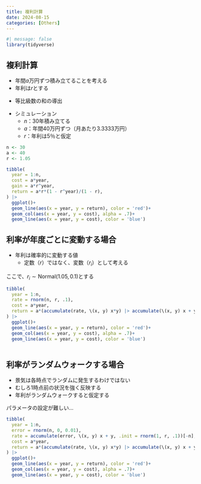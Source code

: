```yaml
---
title: 複利計算
date: 2024-08-15
categories: [Others]
---
```



```r
#| message: false
library(tidyverse)
```

## 複利計算

- 年間$a$万円ずつ積み立てることを考える
- 年利は$r$とする

\begin{align*}
& 1年目:ar^1 \\ 
& 2年目:ar^1 + ar^2 \\
& 3年目:ar^1 + ar^2 + ar^3 \\
& n年目:\sum_{i=1}^{n} ar^i = \frac{ar(1 - r^n)}{1 - r}
\end{align*}

- 等比級数の和の導出

\begin{align*}
S =& ar + ar^2 + ar^3 + ... + ar^n \\
rS =& \qquad\; ar^2 + ar^3 + ... + ar^n + ar^{n+1} \\
S - rS =& ar - ar^{n+1} \\
S(1 - r) =& ar(1 - r^n) \\
S =& \frac{ar(1 - r^n)}{1 - r}
\end{align*}

- シミュレーション
  - $n$：30年積み立てる
  - $a$：年間40万円ずつ（月あたり3.3333万円）
  - $r$：年利は5％と仮定

```r
n <- 30
a <- 40
r <- 1.05

tibble(
  year = 1:n,
  cost = a*year,
  gain = a*r^year,
  return = a*r*(1 - r^year)/(1 - r),
) |> 
  ggplot()+
  geom_line(aes(x = year, y = return), color = 'red')+
  geom_col(aes(x = year, y = cost), alpha = .7)+
  geom_line(aes(x = year, y = cost), color = 'blue')

```

## 利率が年度ごとに変動する場合

- 年利は確率的に変動する値
  - 定数（$r$）ではなく、変数（$r_i$）として考える

\begin{align*}
& 1年目:ar_1 \\
& 2年目:ar_1 + ar_1r_2\\
& 3年目:ar_1 + ar_1r_2 + ar_1r_2r_3 = a(r_1 + r_1r_2 + r_1r_2r_3)\\
& n年目:ar_1 + ar_1r_2 + ar_1r_2r_3 + ... + ar_1r_2r_3...r_n = a\sum_{i=1}^{n} \prod_{i=1}^{n}r_i
\end{align*}

ここで、$r_i \sim \mathrm{Normal}(1.05, 0.1)$とする

```r

tibble(
  year = 1:n,
  rate = rnorm(n, r, .1),
  cost = a*year,
  return = a*(accumulate(rate, \(x, y) x*y) |> accumulate(\(x, y) x + y)),
) |> 
  ggplot()+
  geom_line(aes(x = year, y = return), color = 'red')+
  geom_col(aes(x = year, y = cost), alpha = .7)+
  geom_line(aes(x = year, y = cost), color = 'blue')
  

```


## 利率がランダムウォークする場合

- 景気は各時点でランダムに発生するわけではない
- むしろ1時点前の状況を強く反映する
- 年利がランダムウォークすると仮定する

\begin{align*}
& r_1 \sim \mathrm{Normal}(1.05, 0.1) \\
& r_{i + 1} = r_i + e_i, \; e_i \sim \mathrm{Normal}(0, 0.01)
\end{align*}

パラメータの設定が難しい...

```r

tibble(
  year = 1:n,
  error = rnorm(n, 0, 0.01),
  rate = accumulate(error, \(x, y) x + y, .init = rnorm(1, r, .1))[-n],
  cost = a*year,
  return = a*(accumulate(rate, \(x, y) x*y) |> accumulate(\(x, y) x + y)),
) |> 
  ggplot()+
  geom_line(aes(x = year, y = return), color = 'red')+
  geom_col(aes(x = year, y = cost), alpha = .7)+
  geom_line(aes(x = year, y = cost), color = 'blue')

```


